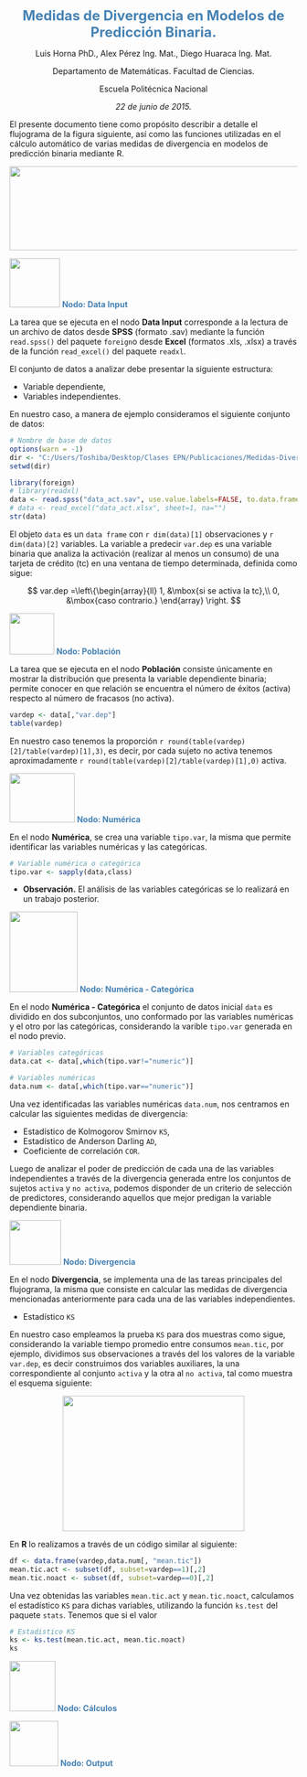 <p align="center"> <b> <font color="SteelBlue" size=5> Medidas de Divergencia en Modelos de Predicción Binaria.
</font> </b> </p>

<p align="center">
Luis Horna PhD., Alex Pérez Ing. Mat., Diego Huaraca Ing. Mat.
</p>

<p align="center">
Departamento de Matemáticas. Facultad de Ciencias.
</p>

<p align="center">
Escuela Politécnica Nacional
</p>

<p align="center">
_22 de junio de 2015._
</p>

El presente documento tiene como propósito describir a detalle el flujograma de la figura siguiente,
así como las funciones utilizadas en el cálculo automático de varias medidas de divergencia en modelos
de predicción binaria mediante R.

<div align="center"> <img src="figures/flujo.png" border="0" width="594" height="147"> </div>

<p align="left"> <img src="figures/datainput.png" border="0" width="88" height="86"> <font color="SteelBlue">
__Nodo: Data Input__ </font> </p>
La tarea que se ejecuta en el nodo __Data Input__ corresponde a la lectura de un archivo
de datos desde __SPSS__ (formato .sav) mediante la función `read.spss()` del paquete
`foreign`o desde __Excel__ (formatos .xls, .xlsx) a través de la función `read_excel()`
del paquete `readxl`. 

El conjunto de datos a analizar debe presentar la siguiente estructura:

* Variable dependiente,
* Variables independientes.

En nuestro caso, a manera de ejemplo consideramos el siguiente conjunto de datos:

```r
# Nombre de base de datos
options(warn = -1)
dir <- "C:/Users/Toshiba/Desktop/Clases EPN/Publicaciones/Medidas-Divergencia"
setwd(dir)
```

```r
library(foreign)
# library(readxl)
data <- read.spss("data_act.sav", use.value.labels=FALSE, to.data.frame=TRUE)
# data <- read_excel("data_act.xlsx", sheet=1, na="")
str(data)
```
El objeto `data` es un `data frame` con `r dim(data)[1]` observaciones y `r dim(data)[2]` variables. La
variable a predecir `var.dep` es una variable binaria que analiza la activación (realizar al menos un consumo)
de una tarjeta de crédito (tc) en una ventana de tiempo determinada, definida como sigue:

$$
var.dep =\left\{\begin{array}{ll} 1, &\mbox{si se activa la tc},\\
             	                  0, &\mbox{caso contrario.}
									\end{array}
					\right.
$$


<p align="left"> <img src="figures/poblacion.png" border="0" width="78" height="72"> <font color="SteelBlue">
__Nodo: Población__ </font> </p>
La tarea que se ejecuta en el nodo __Población__ consiste únicamente en mostrar la distribución que
presenta la variable dependiente binaria; permite conocer en que relación se encuentra el número de
éxitos (activa) respecto al número de fracasos (no activa).

```r
vardep <- data[,"var.dep"]
table(vardep)
```

En nuestro caso tenemos la proporción `r round(table(vardep)[2]/table(vardep)[1],3)`, es decir, por cada
sujeto no activa tenemos aproximadamente `r round(table(vardep)[2]/table(vardep)[1],0)` activa.

<p align="left"> <img src="figures/numerica.png" border="0" width="114" height="86"> <font color="SteelBlue">
__Nodo: Numérica__ </font> </p>
En el nodo __Numérica__, se crea una variable `tipo.var`, la misma que permite identificar las variables
numéricas y las categóricas. 

```r
# Variable numérica o categórica
tipo.var <- sapply(data,class)
```

* __Observación.__ El análisis de las variables categóricas se lo realizará en un trabajo posterior.


<p align="left"> <img src="figures/numcat.png" border="0" width="119" height="141"> <font color="SteelBlue">
__Nodo: Numérica - Categórica__ </font> </p>
En el nodo __Numérica - Categórica__ el conjunto de datos inicial `data` es dividido en dos subconjuntos,
uno conformado por las variables numéricas y el otro por las categóricas, considerando la varible `tipo.var`
generada en el nodo previo.

```r
# Variables categóricas
data.cat <- data[,which(tipo.var!="numeric")]

# Variables numéricas
data.num <- data[,which(tipo.var=="numeric")]
```


Una vez identificadas las variables numéricas `data.num`, nos centramos en calcular las siguientes
medidas de divergencia:

* Estadístico de Kolmogorov Smirnov `KS`,
* Estadístico de Anderson Darling `AD`,
* Coeficiente de correlación `COR`.

Luego de analizar el poder de predicción de cada una de las variables independientes a través de
la divergencia generada entre los conjuntos de sujetos `activa` y `no activa`, podemos
disponder de un criterio de selección de predictores, considerando aquellos que mejor predigan la
variable dependiente binaria. 


<p align="left"> <img src="figures/fdiv.png" border="0" width="90" height="78"> <font color="SteelBlue">
__Nodo: Divergencia__ </font> </p>

En el nodo __Divergencia__, se implementa una de las tareas principales del flujograma, la misma que consiste
en calcular las medidas de divergencia mencionadas anteriormente para cada una de las variables independientes.

* Estadístico `KS`

En nuestro caso empleamos la prueba `KS` para dos muestras como sigue, considerando la variable
tiempo promedio entre consumos `mean.tic`, por ejemplo, dividimos sus observaciones a través
del los valores de la variable `var.dep`, es decir construimos dos variables auxiliares, la una
correspondiente al conjunto `activa` y la otra al `no activa`, tal como muestra el esquema
siguiente:

<p align="center"> <img src="figures/ejmmdiv.png" border="0" width="318" height="237"> <font color="SteelBlue"> </font> </p>

En __R__ lo realizamos a través de un código similar al siguiente:

```r
df <- data.frame(vardep,data.num[, "mean.tic"])
mean.tic.act <- subset(df, subset=vardep==1)[,2]
mean.tic.noact <- subset(df, subset=vardep==0)[,2]
```	      
	
Una vez obtenidas las variables `mean.tic.act` y `mean.tic.noact`, calculamos el estadístico
`KS` para dichas variables, utilizando la función `ks.test` del paquete `stats`. Tenemos que si
el valor 

```r
# Estadistico KS
ks <- ks.test(mean.tic.act, mean.tic.noact)
ks
```	      




<p align="left"> <img src="figures/div.png" border="0" width="80" height="88"> <font color="SteelBlue">
__Nodo: Cálculos__ </font> </p>



<p align="left"> <img src="figures/output.png" border="0" width="85" height="79"> <font color="SteelBlue">
__Nodo: Output__ </font> </p>












